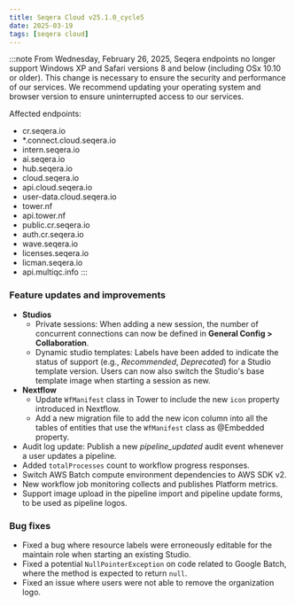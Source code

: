 ```yaml
---
title: Seqera Cloud v25.1.0_cycle5
date: 2025-03-19
tags: [seqera cloud]
---
```


:::note
From Wednesday, February 26, 2025, Seqera endpoints no longer support Windows XP and Safari versions 8 and below (including OSx 10.10 or older). This change is necessary to ensure the security and performance of our services. We recommend updating your operating system and browser version to ensure uninterrupted access to our services.

Affected endpoints: 
- cr.seqera.io
- *.connect.cloud.seqera.io
- intern.seqera.io
- ai.seqera.io
- hub.seqera.io
- cloud.seqera.io
- api.cloud.seqera.io
- user-data.cloud.seqera.io
- tower.nf
- api.tower.nf
- public.cr.seqera.io
- auth.cr.seqera.io
- wave.seqera.io
- licenses.seqera.io
- licman.seqera.io
- api.multiqc.info
:::

### Feature updates and improvements

- **Studios**
  - Private sessions: When adding a new session, the number of concurrent connections can now be defined in **General Config > Collaboration**.
  - Dynamic studio templates: Labels have been added to indicate the status of support (e.g., *Recommended*, *Deprecated*) for a Studio template version. Users can now also switch the Studio's base template image when starting a session as new.
- **Nextflow**
  - Update `WfManifest` class in Tower to include the new `icon` property introduced in Nextflow.
  - Add a new migration file to add the new icon column into all the tables of entities that use the `WfManifest` class as @Embedded property.
- Audit log update: Publish a new *pipeline_updated* audit event whenever a user updates a pipeline.
- Added `totalProcesses` count to workflow progress responses.
- Switch AWS Batch compute environment dependencies to AWS SDK v2.
- New workflow job monitoring collects and publishes Platform metrics.
- Support image upload in the pipeline import and pipeline update forms, to be used as pipeline logos.

### Bug fixes

- Fixed a bug where resource labels were erroneously editable for the maintain role when starting an existing Studio.
- Fixed a potential `NullPointerException` on code related to Google Batch, where the method is expected to return `null`.
- Fixed an issue where users were not able to remove the organization logo.
